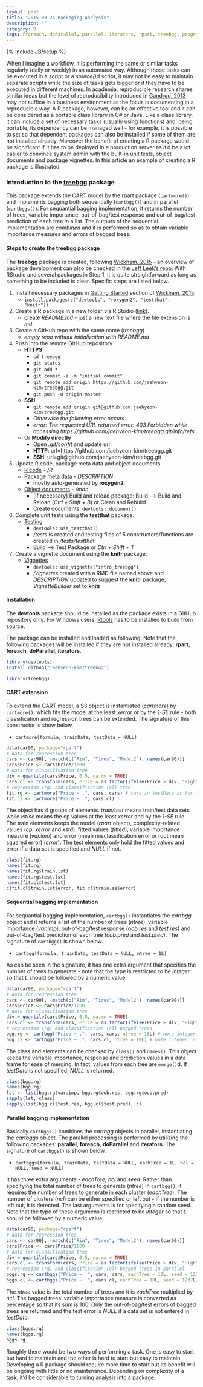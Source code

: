 ```yaml
---
layout: post
title: "2015-03-24-Packaging-Analysis"
description: ""
category: R
tags: [foreach, doParallel, parallel, iterators, rpart, treebgg, programming]
---
```

{% include JB/setup %}

When I imagine a workflow, it is performing the same or similar tasks regularly (daily or weekly) in an automated way. Although those tasks can be executed in a script or a *source()*d script, it may not be easy to maintain separate scripts while the size of tasks gets bigger or if they have to be executed in different machines. In academia, reproducible research shares similar ideas but the level of reproducibility introduced in [Gandrud, 2013](http://www.crcpress.com/product/isbn/9781466572843) may not suffice in a business environment as the focus is documenting in a reproducible way. A R package, however, can be an effective tool and it can be considered as a portable class library in C# or Java. Like a class library, it can include a set of necessary tasks (usually using functions) and, being portable, its dependency can be managed well - for example, it is possible to set so that dependent packages can also be installed if some of them are not installed already. Moreover the benefit of creating a R package would be significant if it has to be deployed in a production server as it'd be a lot easier to convince system admin with the built-in unit tests, object documents and package vignettes. In this article an example of creating a R package is illustrated.

### Introduction to the [treebgg](https://github.com/jaehyeon-kim/treebgg) package

This package extends the CART model by the rpart package (`cartmore()`) and implements bagging both sequentially (`cartbgg()`) and in parallel (`cartbggs()`). For sequantial bagging implementation, it returns the number of trees, variable importance, out-of-bag/test response and out-of-bag/test prediction of each tree in a list. The outputs of the sequential implementation are *combined* and it is performed so as to obtain variable importance measures and errors of bagged trees.

#### Steps to create the treebgg package

The **treebgg** package is created, following [Wickham, 2015](http://r-pkgs.had.co.nz/) - an overview of package development can also be checked in the [Jeff Leek's repo](https://github.com/jtleek/rpackages). With RStudio and several packages in Step 1, it is quite straightforward as long as something to be included is clear. Specific steps are listed below.

1. Install necessary packages in [Getting Started](http://r-pkgs.had.co.nz/intro.html) section of [Wickham, 2015](http://r-pkgs.had.co.nz/).
    - `install.packages(c("devtools", "roxygen2", "testthat", "knitr"))`
2. Create a R package in a new folder via R Studio ([link](http://r-pkgs.had.co.nz/package.html)).
    - create *README.md* - just a new text file where the file extension is *md*.
3. Create a GitHub repo with the same name (*treebgg*)
    - *empty repo without initialization with README.md*
4. Push into the remote GitHub repository
    - **HTTPS**
        + `cd treebgg`
        + `git status`
        + `git add *`
        + `git commit -a -m "initial commit"`
        + `git remote add origin https://github.com/jaehyeon-kim/treebgg.git`
        + `git push -u origin master`
    - **SSH**
        + `git remote add origin git@github.com:jaehyeon-kim/treebgg.git`
        + *Otherwise the following error occurs*
        + *error: The requested URL returned error: 403 Forbidden while accessing https://github.com/jaehyeon-kim/treebgg.git/info/refs*
    - Or **Modify directly**
        + Open *.git/confit* and update url
        + **HTTP**: url=https://github.com/jaehyeon-kim/treebgg.git
        + **SSH**: url=git@github.com:jaehyeon-kim/treebgg.git
5. Update R code, package meta data and object documents.
    - [R code](http://r-pkgs.had.co.nz/r.html) - */R*
    - [Package meta data](http://r-pkgs.had.co.nz/description.html) - *DESCRIPTION*
        + mostly auto-generated by **roxygen2**
    - [Object documents](http://r-pkgs.had.co.nz/man.html) - */man*
        + [if necessary] Build and reload package: Build --> Build and Reload (*Ctrl + Shift + B*) or Clean and Rebuild
        + Create documents: `devtools::document()`
6. Complete unit tests using the **testthat** package.
    - [Testing](http://r-pkgs.had.co.nz/tests.html)
        + `devtools::use_testthat()`
        + */tests* is created and testing files of 5 constructors/functions are created in */tests/testthat*
        + Build --> Test Package or *Ctrl + Shift + T*
7. Create a vignette document using the **knitr** package.
    - [Vignettes](http://r-pkgs.had.co.nz/vignettes.html)
        + `devtools::use_vignette("intro_treebgg")`
        + */vignettes* created with a RMD file named above and *DESCRIPTION* updated to suggest the **knitr** package, *VignetteBuilder* set to **knitr**

#### Installation

The **devtools** package should be installed as the package exists in a GitHub repository only. For Windows users, [Rtools](http://cran.r-project.org/bin/windows/Rtools/) has to be installed to build from source.

The package can be installed and loaded as following. Note that the following packages will be installed if they are not installed already: **rpart**, **foreach**, **doParallel**, **iterators**.

```r
library(devtools)
install_github("jaehyeon-kim/treebgg")
```

```r
library(treebgg)
```

#### CART extension

To extend the CART model, a S3 object is instantiated (*cartmore*) by `cartmore()`, which fits the model at the least *xerror* or by the *1-SE* rule - both classification and regression trees can be extended. The signature of this constructor is show below. 

- `cartmore(formula, trainData, testData = NULL)`

```r
data(car90, package="rpart")
# data for regression tree
cars <- car90[, -match(c("Rim", "Tires", "Model2"), names(car90))]
cars$Price <- cars$Price/1000
# data for classification tree
div = quantile(cars$Price, 0.5, na.rm = TRUE)
cars.cl <- transform(cars, Price = as.factor(ifelse(Price > div, "High","No")))
# regression (rg) and classification (cl) tree
fit.rg <- cartmore("Price ~ .", cars, cars) # cars in testData is for illustration only
fit.cl <- cartmore("Price ~ .", cars.cl)
```

The object has 4 groups of elements. *train/test* means train/test data sets while *lst/se* means the cp values at the least *xerror* and by the *1-SE* rule. The train elements keeps the model (*rpart* object), complexity-related values (*cp*, *xerror* and *xstd*), fitted values (*fitted*), variable importance measure (*var.imp*) and error (mean misclassification error or root mean squared error) (*error*). The test elements only hold the fitted values and error if a data set is specified and *NULL* if not.

```r
class(fit.rg)
names(fit.rg)
names(fit.rg$train.lst)
names(fit.rg$test.lst)
names(fit.cl$test.lst)
c(fit.cl$train.lst$error, fit.cl$train.se$error)
```

#### Sequential bagging implementation

For sequantial bagging implementation, `cartbgg()` instantiates the *cartbgg* object and it returns a list of the number of trees (*ntree*), variable importance (*var.imp*), out-of-bag/test response (*oob.res* and *test.res*) and out-of-bag/test prediction of each tree (*oob.pred* and *test.pred*). The signature of `cartbgg()` is shown below. 

- `cartbgg(formula, trainData, testData = NULL, ntree = 1L)`

As can be seen in the signature, it has one extra argument that specifies the number of trees to generate - note that the type is restricted to be *integer* so that *L* should be followed by a numeric value.

```r
data(car90, package="rpart")
# data for regression tree
cars <- car90[, -match(c("Rim", "Tires", "Model2"), names(car90))]
cars$Price <- cars$Price/1000
# data for classification tree
div = quantile(cars$Price, 0.5, na.rm = TRUE)
cars.cl <- transform(cars, Price = as.factor(ifelse(Price > div, "High","No")))
# regression (rg) and classification (cl) bagged trees
bgg.rg <- cartbgg("Price ~ .", cars, cars, ntree = 10L) # note integer, not numeric
bgg.cl <- cartbgg("Price ~ .", cars.cl, ntree = 10L) # note integer, not numeric
```

The class and elements can be checked by `class()` and `names()`. This object keeps the variable importance, response and prediction values in a data frame for ease of merging. In fact, values from each tree are `merge()`d. If *testData* is not specified, *NULL* is returned.

```r
class(bgg.rg)
names(bgg.rg)
lst <- list(bgg.rg$var.imp, bgg.rg$oob.res, bgg.rg$oob.pred)
sapply(lst, class)
sapply(list(bgg.cl$test.res, bgg.cl$test.pred), c)
```

#### Parallel bagging implementation

Basically `cartbggs()` combines the *cartbgg* objects in parallel, instantiating the *cartbggs* object. The parallel processing is performed by utilizing the following packages: **parallel**, **foreach**, **doParallel** and **iterators**. The signature of `cartbggs()` is shown below.

- `cartbggs(formula, trainData, testData = NULL, eachTree = 1L, ncl = NULL, seed = NULL)`

It has three extra arguments - *eachTree*, *ncl* and *seed*. Rather than specifying the total number of trees to generate (*ntree*) in `cartbgg()`, it requires the number of trees to generate in each cluster (*eachTree*). The number of clusters (*ncl*) can be either specified or left out - if the number is left out, it is detected. The last arguments is for specifying a random seed. Note that the type of these argumens is restricted to be *integer* so that *L* should be followed by a numeric value.

```r
data(car90, package="rpart")
# data for regression tree
cars <- car90[, -match(c("Rim", "Tires", "Model2"), names(car90))]
cars$Price <- cars$Price/1000
# data for classification tree
div = quantile(cars$Price, 0.5, na.rm = TRUE)
cars.cl <- transform(cars, Price = as.factor(ifelse(Price > div, "High","No")))
# regression (rg) and classification (cl) bagged trees in parallel
bggs.rg <- cartbggs("Price ~ .", cars, cars, eachTree = 10L, seed = 1237L) # note integer, not numeric
bggs.cl <- cartbggs("Price ~ .", cars.cl, eachTree = 10L, seed = 1237L) # note integer, not numeric
```

The *ntree* value is the total number of trees and it is *eachTree* multiplied by *ncl*. The bagged trees' variable importance measure is converted as percentage so that its sum is 100. Only the out-of-bag/test errors of bagged trees are returned and the test error is *NULL* if a data set is not entered in *testData*.

```r
class(bggs.rg)
names(bggs.rg)
bggs.rg
```

Roughly there would be two ways of performing a task. One is easy to start but hard to maintain and the other is hard to start but easy to maintain. Developing a R package should require more time to start but its benefit will be ongoing with little or no maintenance. Depending on complexity of a task, it'd be considerable to turning analysis into a package.
